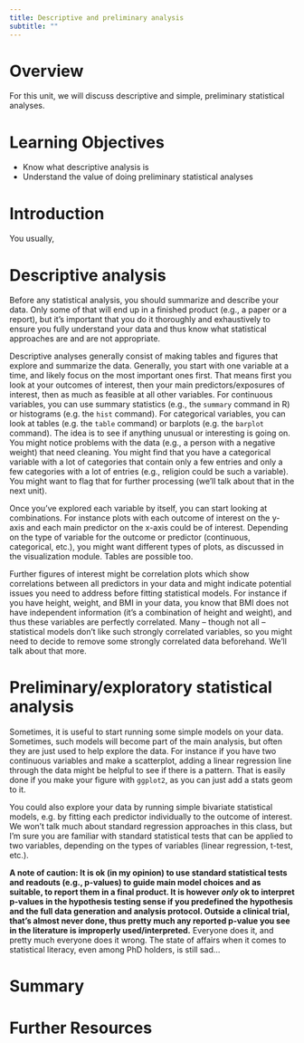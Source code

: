 ```yaml
---
title: Descriptive and preliminary analysis
subtitle: ""
---
```


# Overview

For this unit, we will discuss descriptive and simple, preliminary statistical analyses.


# Learning Objectives

- Know what descriptive analysis is
- Understand the value of doing preliminary statistical analyses



# Introduction

You usually,


# Descriptive analysis

Before any statistical analysis, you should summarize and describe your
data. Only some of that will end up in a finished product (e.g., a paper
or a report), but it's important that you do it thoroughly and
exhaustively to ensure you fully understand your data and thus know what
statistical approaches are and are not appropriate.

Descriptive analyses generally consist of making tables and figures that
explore and summarize the data. Generally, you start with one variable
at a time, and likely focus on the most important ones first. That means
first you look at your outcomes of interest, then your main
predictors/exposures of interest, then as much as feasible at all other
variables. For continuous variables, you can use summary statistics
(e.g., the `summary` command in R) or histograms (e.g. the `hist`
command). For categorical variables, you can look at tables (e.g. the
`table` command) or barplots (e.g. the `barplot` command). The idea is
to see if anything unusual or interesting is going on. You might notice
problems with the data (e.g., a person with a negative weight) that need
cleaning. You might find that you have a categorical variable with a lot
of categories that contain only a few entries and only a few categories
with a lot of entries (e.g., religion could be such a variable). You
might want to flag that for further processing (we'll talk about that in
the next unit).

Once you've explored each variable by itself, you can start looking at
combinations. For instance plots with each outcome of interest on the
y-axis and each main predictor on the x-axis could be of interest.
Depending on the type of variable for the outcome or predictor
(continuous, categorical, etc.), you might want different types of
plots, as discussed in the visualization module. Tables are possible
too.

Further figures of interest might be correlation plots which show
correlations between all predictors in your data and might indicate
potential issues you need to address before fitting statistical models.
For instance if you have height, weight, and BMI in your data, you know
that BMI does not have independent information (it's a combination of
height and weight), and thus these variables are perfectly correlated.
Many -- though not all -- statistical models don't like such strongly
correlated variables, so you might need to decide to remove some
strongly correlated data beforehand. We'll talk about that more.

# Preliminary/exploratory statistical analysis

Sometimes, it is useful to start running some simple models on your
data. Sometimes, such models will become part of the main analysis, but
often they are just used to help explore the data. For instance if you
have two continuous variables and make a scatterplot, adding a linear
regression line through the data might be helpful to see if there is a
pattern. That is easily done if you make your figure with `ggplot2`, as
you can just add a stats geom to it.

You could also explore your data by running simple bivariate statistical
models, e.g. by fitting each predictor individually to the outcome of
interest. We won't talk much about standard regression approaches in
this class, but I'm sure you are familiar with standard statistical
tests that can be applied to two variables, depending on the types of
variables (linear regression, t-test, etc.).

**A note of caution: It is ok (in my opinion) to use standard
statistical tests and readouts (e.g., p-values) to guide main model
choices and as suitable, to report them in a final product. It is
however *only* ok to interpret p-values in the hypothesis testing sense
if you predefined the hypothesis and the full data generation and
analysis protocol. Outside a clinical trial, that's almost never done,
thus pretty much any reported p-value you see in the literature is
improperly used/interpreted.** Everyone does it, and pretty much
everyone does it wrong. The state of affairs when it comes to
statistical literacy, even among PhD holders, is still sad...



# Summary 

# Further Resources




